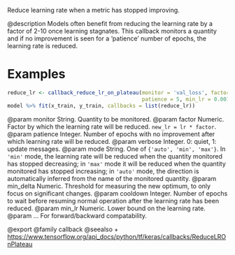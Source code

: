 Reduce learning rate when a metric has stopped improving.

@description
Models often benefit from reducing the learning rate by a factor
of 2-10 once learning stagnates. This callback monitors a
quantity and if no improvement is seen for a 'patience' number
of epochs, the learning rate is reduced.

# Examples
```r
reduce_lr <- callback_reduce_lr_on_plateau(monitor = 'val_loss', factor = 0.2,
                                           patience = 5, min_lr = 0.001)
model %>% fit(x_train, y_train, callbacks = list(reduce_lr))
```

@param monitor String. Quantity to be monitored.
@param factor Numeric. Factor by which the learning rate will be reduced.
    `new_lr = lr * factor`.
@param patience Integer. Number of epochs with no improvement after which
    learning rate will be reduced.
@param verbose Integer. 0: quiet, 1: update messages.
@param mode String. One of `{'auto', 'min', 'max'}`. In `'min'` mode,
    the learning rate will be reduced when the
    quantity monitored has stopped decreasing; in `'max'` mode it will
    be reduced when the quantity monitored has stopped increasing; in
    `'auto'` mode, the direction is automatically inferred from the name
    of the monitored quantity.
@param min_delta Numeric. Threshold for measuring the new optimum, to only focus
    on significant changes.
@param cooldown Integer. Number of epochs to wait before resuming normal
    operation after the learning rate has been reduced.
@param min_lr Numeric. Lower bound on the learning rate.
@param ... For forward/backward compatability.

@export
@family callback
@seealso
+ <https://www.tensorflow.org/api_docs/python/tf/keras/callbacks/ReduceLROnPlateau>
